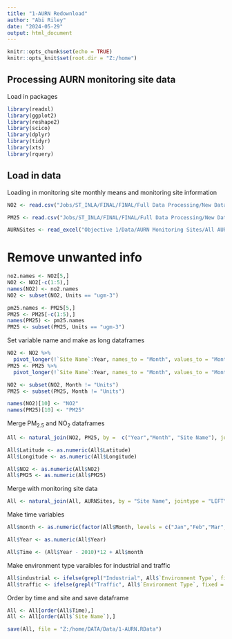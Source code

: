 ---
title: "1-AURN Redownload"
author: "Abi Riley"
date: "2024-05-29"
output: html_document
---

```{r setup, include=FALSE}
knitr::opts_chunk$set(echo = TRUE)
knitr::opts_knit$set(root.dir = "Z:/home")
```

## Processing AURN monitoring site data

Load in packages

```{r packages, echo=FALSE}

library(readxl)
library(ggplot2)
library(reshape2)
library(scico)
library(dplyr)
library(tidyr)
library(xts)
library(rquery)

```


## Load in data

Loading in monitoring site monthly means and monitoring site information

```{r data}

NO2 <- read.csv("Jobs/ST_INLA/FINAL/FINAL/Full Data Processing/New Datasets/Data/AURN_NO2.csv", header = FALSE)

PM25 <- read.csv("Jobs/ST_INLA/FINAL/FINAL/Full Data Processing/New Datasets/Data/AURN_PM25.csv", header = FALSE)

AURNSites <- read_excel("Objective 1/Data/AURN Monitoring Sites/All AURN MS.xlsx")

```

# Remove unwanted info

```{r data2}
no2.names <- NO2[5,]
NO2 <- NO2[-c(1:5),]
names(NO2) <- no2.names
NO2 <- subset(NO2, Units == "ugm-3")

pm25.names <- PM25[5,]
PM25 <- PM25[-c(1:5),]
names(PM25) <- pm25.names
PM25 <- subset(PM25, Units == "ugm-3")


```


Set variable name and make as long dataframes

```{r make_long}
NO2 <- NO2 %>%
  pivot_longer(!`Site Name`:Year, names_to = "Month", values_to = "Monthly Mean")
PM25 <- PM25 %>%
  pivot_longer(!`Site Name`:Year, names_to = "Month", values_to = "Monthly Mean")

NO2 <- subset(NO2, Month != "Units")
PM25 <- subset(PM25, Month != "Units")

names(NO2)[10] <- "NO2"
names(PM25)[10] <- "PM25"


```

Merge PM$_{2.5}$ and NO$_2$ dataframes

```{r merge}

All <- natural_join(NO2, PM25, by =  c("Year","Month", "Site Name"), jointype = "FULL")

All$Latitude <- as.numeric(All$Latitude)
All$Longitude <- as.numeric(All$Longitude)

All$NO2 <- as.numeric(All$NO2)
All$PM25 <- as.numeric(All$PM25)

```

Merge with monitoring site data

```{r add_info}

All <- natural_join(All, AURNSites, by = "Site Name", jointype = "LEFT")

```

Make time variables

```{r dates}

All$month <- as.numeric(factor(All$Month, levels = c("Jan","Feb","Mar","Apr","May","Jun","Jul","Aug","Sep","Oct","Nov","Dec")))

All$Year <- as.numeric(All$Year)

All$Time <- (All$Year - 2010)*12 + All$month

```

Make environment type varaibles for industrial and traffic

```{r env_type}

All$industrial <- ifelse(grepl("Industrial", All$`Environment Type`, fixed = TRUE), 1, 0)
All$traffic <- ifelse(grepl("Traffic", All$`Environment Type`, fixed = TRUE), 1, 0)

```

Order by time and site and save dataframe

```{r save}
All <- All[order(All$Time),]
All <- All[order(All$`Site Name`),]

save(All, file = "Z:/home/DATA/Data/1-AURN.RData")

```